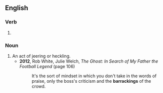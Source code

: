 ==English==

===Verb===
{{head|en|verb form}}

# {{present participle of|en|barrack|nocat=1}}

===Noun===
{{en-noun}}

# An act of jeering or heckling.
#* '''2012''', Rob White, ‎Julie Welch, ''The Ghost: In Search of My Father the Football Legend'' (page 106)
#*: It's the sort of mindset in which you don't take in the words of praise, only the boss's criticism and the '''barrackings''' of the crowd.